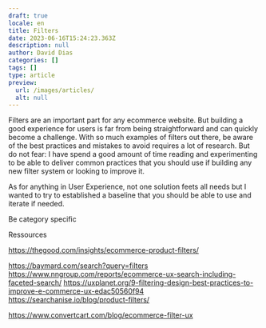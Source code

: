 ```yaml
---
draft: true
locale: en
title: Filters
date: 2023-06-16T15:24:23.363Z
description: null
author: David Dias
categories: []
tags: []
type: article
preview:
  url: /images/articles/
  alt: null
---
```


Filters are an important part for any ecommerce website. But building a good experience for users is far from being straightforward and can quickly become a challenge. With so much examples of filters out there, be aware of the best practices and mistakes to avoid requires a lot of research. But do not fear: I have spend a good amount of time reading and experimenting to be able to deliver common practices that you should use if building any new filter system or looking to improve it.

As for anything in User Experience, not one solution feets all needs but I wanted to try to established a baseline that you should be able to use and iterate if needed.




Be category specific



Ressources

https://thegood.com/insights/ecommerce-product-filters/

https://baymard.com/search?query=filters
https://www.nngroup.com/reports/ecommerce-ux-search-including-faceted-search/ 
https://uxplanet.org/9-filtering-design-best-practices-to-improve-e-commerce-ux-edac50560f94
https://searchanise.io/blog/product-filters/

https://www.convertcart.com/blog/ecommerce-filter-ux
